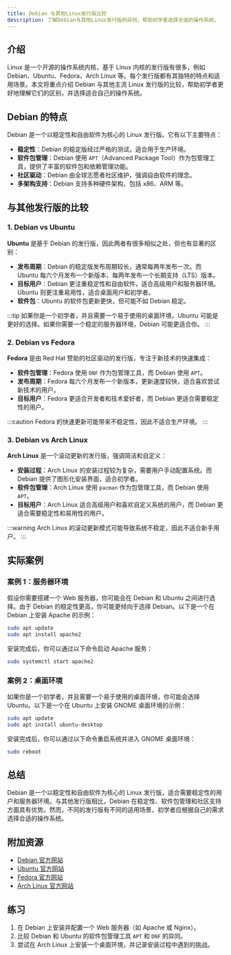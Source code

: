 ```yaml
---
title: Debian 与其他Linux发行版比较
description: 了解Debian与其他Linux发行版的异同，帮助初学者选择合适的操作系统。
---
```


## 介绍

Linux 是一个开源的操作系统内核，基于 Linux 内核的发行版有很多，例如 Debian、Ubuntu、Fedora、Arch Linux 等。每个发行版都有其独特的特点和适用场景。本文将重点介绍 Debian 与其他主流 Linux 发行版的比较，帮助初学者更好地理解它们的区别，并选择适合自己的操作系统。

## Debian 的特点

Debian 是一个以稳定性和自由软件为核心的 Linux 发行版。它有以下主要特点：

- **稳定性**：Debian 的稳定版经过严格的测试，适合用于生产环境。
- **软件包管理**：Debian 使用 `APT`（Advanced Package Tool）作为包管理工具，提供了丰富的软件包和依赖管理功能。
- **社区驱动**：Debian 由全球志愿者社区维护，强调自由软件的理念。
- **多架构支持**：Debian 支持多种硬件架构，包括 x86、ARM 等。

## 与其他发行版的比较

### 1. Debian vs Ubuntu

**Ubuntu** 是基于 Debian 的发行版，因此两者有很多相似之处，但也有显著的区别：

- **发布周期**：Debian 的稳定版发布周期较长，通常每两年发布一次。而 Ubuntu 每六个月发布一个新版本，每两年发布一个长期支持（LTS）版本。
- **目标用户**：Debian 更注重稳定性和自由软件，适合高级用户和服务器环境。Ubuntu 则更注重易用性，适合桌面用户和初学者。
- **软件包**：Ubuntu 的软件包更新更快，但可能不如 Debian 稳定。

:::tip
如果你是一个初学者，并且需要一个易于使用的桌面环境，Ubuntu 可能是更好的选择。如果你需要一个稳定的服务器环境，Debian 可能更适合你。
:::

### 2. Debian vs Fedora

**Fedora** 是由 Red Hat 赞助的社区驱动的发行版，专注于新技术的快速集成：

- **软件包管理**：Fedora 使用 `DNF` 作为包管理工具，而 Debian 使用 `APT`。
- **发布周期**：Fedora 每六个月发布一个新版本，更新速度较快，适合喜欢尝试新技术的用户。
- **目标用户**：Fedora 更适合开发者和技术爱好者，而 Debian 更适合需要稳定性的用户。

:::caution
Fedora 的快速更新可能带来不稳定性，因此不适合生产环境。
:::

### 3. Debian vs Arch Linux

**Arch Linux** 是一个滚动更新的发行版，强调简洁和自定义：

- **安装过程**：Arch Linux 的安装过程较为复杂，需要用户手动配置系统。而 Debian 提供了图形化安装界面，适合初学者。
- **软件包管理**：Arch Linux 使用 `pacman` 作为包管理工具，而 Debian 使用 `APT`。
- **目标用户**：Arch Linux 适合高级用户和喜欢自定义系统的用户，而 Debian 更适合需要稳定性和易用性的用户。

:::warning
Arch Linux 的滚动更新模式可能导致系统不稳定，因此不适合新手用户。
:::

## 实际案例

### 案例 1：服务器环境

假设你需要搭建一个 Web 服务器，你可能会在 Debian 和 Ubuntu 之间进行选择。由于 Debian 的稳定性更高，你可能更倾向于选择 Debian。以下是一个在 Debian 上安装 Apache 的示例：

```bash
sudo apt update
sudo apt install apache2
```

安装完成后，你可以通过以下命令启动 Apache 服务：

```bash
sudo systemctl start apache2
```

### 案例 2：桌面环境

如果你是一个初学者，并且需要一个易于使用的桌面环境，你可能会选择 Ubuntu。以下是一个在 Ubuntu 上安装 GNOME 桌面环境的示例：

```bash
sudo apt update
sudo apt install ubuntu-desktop
```

安装完成后，你可以通过以下命令重启系统并进入 GNOME 桌面环境：

```bash
sudo reboot
```

## 总结

Debian 是一个以稳定性和自由软件为核心的 Linux 发行版，适合需要稳定性的用户和服务器环境。与其他发行版相比，Debian 在稳定性、软件包管理和社区支持方面具有优势。然而，不同的发行版有不同的适用场景，初学者应根据自己的需求选择合适的操作系统。

## 附加资源

- [Debian 官方网站](https://www.debian.org/)
- [Ubuntu 官方网站](https://ubuntu.com/)
- [Fedora 官方网站](https://getfedora.org/)
- [Arch Linux 官方网站](https://www.archlinux.org/)

## 练习

1. 在 Debian 上安装并配置一个 Web 服务器（如 Apache 或 Nginx）。
2. 比较 Debian 和 Ubuntu 的软件包管理工具 `APT` 和 `DNF` 的异同。
3. 尝试在 Arch Linux 上安装一个桌面环境，并记录安装过程中遇到的挑战。
